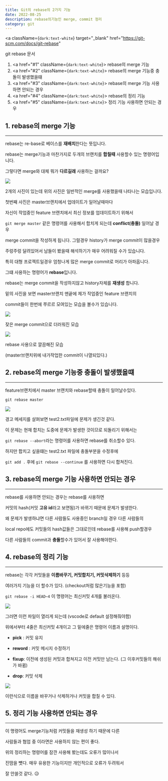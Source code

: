 ---
title: Git의 rebase의 2가지 기능
date: 2022-08-25
description: rebase의기능인 merge, commit 정리
category: git
---

<a
  className={`dark:text-white`}
  target="_blank"
  href="https://git-scm.com/docs/git-rebase"
>
  git rebase 문서
</a>

1. <a href="#1" className={`dark:text-white`}>
     rebase의 merge 기능
   </a>
2. <a href="#2" className={`dark:text-white`}>
     rebase의 merge 기능중 충돌이 발생했을떄
   </a>
3. <a href="#3" className={`dark:text-white`}>
     rebase의 merge 기능 사용하면 안되는 경우
   </a>
4. <a href="#4" className={`dark:text-white`}>
     rebase의 정리 기능
   </a>
5. <a href="#5" className={`dark:text-white`}>
     정리 기능 사용하면 안되는 경우
   </a>

<h2 id="1" className={`dark:text-white`}>
  1. rebase의 merge 기능
</h2>

---

rebase는 re-base로 베이스를 <b>재배치</b>한다는 뜻입니다.

rebase는 merge기능과 마찬가지로 두개의 브랜치를 <b>합칠때</b> 사용할수 있는 명령어입니다.

그렇다면 merge와 대체 뭐가 <b>다르길래</b> 사용하는 걸까요?

<div>
  <img
    src="https://user-images.githubusercontent.com/75124028/186634543-4e21ecfd-c6a8-4dca-8184-98491db2b72e.PNG"
    className={`max-w-full h-auto`}
  />
</div>

2개의 사진이 있는데 위의 사진은 일반적인 merge를 사용했을때 나타나는 모습입니다.

첫번째 사진은 master브랜치에서 업데이트가 일어날때마다

자신이 작업중인 feature 브랜치에서 최신 정보를 업데이트하기 위해서

`git merge master` 같은 명령어를 사용해서 합치게 되는데 <b>conflict(충돌)</b> 일어날 경우

merge commit을 작성하게 됩니다. 그럴경우 history가 merge commit이 많을경우

주렁주렁 달려있어서 남들이 봤을때 해석하기가 매우 어려워질 수가 있습니다.

특히 대형 프로젝트일경우 엄청나게 많은 merge commit로 머리가 아파옵니다.

그떄 사용하는 명령어가 <b>rebase</b>입니다.

rebase는 merge commit을 작성하지않고 history자체를 <b>재생성</b> 합니다.

밑의 사진을 보면 master브랜치 맨끝에 제가 작업중인 feature 브랜치의

commit들이 한번에 쭈르르 모여있는 모습을 볼수가 있습니다.

<div>
  <img
    src="https://user-images.githubusercontent.com/75124028/186636597-b4c9fb2b-2178-49f4-a751-7542f0a7dcb0.PNG"
    className={`max-w-full h-auto`}
  />
</div>

잦은 merge commit으로 더러워진 모습

<div>
  <img
    src="https://user-images.githubusercontent.com/75124028/186637604-6d6756a6-7082-4c13-ad67-2a542554bfa8.PNG"
    className={`max-w-full h-auto`}
  />
</div>

rebase 사용으로 깔끔해진 모습

(master브랜치위에 내가작업한 commit이 나열되있다.)

<h2 id="2" className={`dark:text-white`}>
  2. rebase의 merge 기능중 충돌이 발생했을떄
</h2>

---

feature브랜치에서 master 브랜치와 rebase할때 충돌이 일어날수있다.

`git rebase master`

<div>
  <img
    src="https://user-images.githubusercontent.com/75124028/186638312-fc56612a-bf27-4d4f-a864-a3c009f506fa.PNG"
    className={`max-w-full h-auto`}
  />
</div>

경고 메세지를 살펴보면 test2.txt파일에 문제가 생긴것 같다.

이 문제는 현재 합치는 도중에 문제가 발생한 것이므로 되돌리기 위해서는

`git rebase --abort`라는 명령어를 사용하면 rebase를 취소할수 있다.

하지만 합치고 싶을떄는 test2.txt 파일에 충돌부분을 수정후에

`git add .` 후에 `git rebase --continue` 를 사용하면 다시 합쳐진다.

<h2 id="3" className={`dark:text-white`}>
  3. rebase의 merge 기능 사용하면 안되는 경우
</h2>

---

rebase를 사용하면 안되는 경우는 rebase를 사용하면

커밋의 hash(커밋 <b>고유 id</b>라고 보면됨)가 바뀌기 때문에 문제가 발생한다.

왜 문제가 발생하냐면 다른 사람들도 사용중인 branch일 경우 다른 사람들의

local repo에도 커밋들의 hash값들은 그대로인데 rebase를 사용해 push할경우

다른 사람들의 commit과 <b>충돌</b>할수가 있어서 잘 사용해야한다.

<h2 id="4" className={`dark:text-white`}>
  4. rebase의 정리 기능
</h2>

---

rebase는 각각 커밋들을 <b>이름바꾸기, 커밋합치기, 커밋삭제하기</b> 등등

여러가지 기능을 더 할수가 있다. (checkout처럼 많은기능을 포함)

`git rebase -i HEAD~4` 이 명령어는 최신커밋 4개를 불러온다.

<div>
  <img
    src="https://user-images.githubusercontent.com/75124028/186640716-c6d81e19-3ef8-481e-9462-b34f33814c69.PNG"
    className={`max-w-full h-auto`}
  />
</div>

그러면 이런 파일이 열리게 되는데 (vscode로 default 설정해줘야함)

위에서부터 4줄은 최신커밋 4개이고 그 밑에줄은 명령어 이름과 설명이다.

- <b>pick</b> : 커밋 유지

- <b>reword</b> : 커밋 메시지 수정하기

- <b>fixup</b>: 이전에 생성된 커밋과 합쳐지고 이전 커밋만 남는다. (그
  이후커밋들의 해쉬가 바뀜)

- <b>drop</b>: 커밋 삭제

<div>
  <img
    src="https://user-images.githubusercontent.com/75124028/186644537-8c15f32b-343e-4157-916c-91e39360273e.PNG"
    className={`max-w-full h-auto`}
  />
</div>

이런식으로 이름을 바꾸거나 삭제하거나 커밋을 합칠 수 있다.

<h2 id="5" className={`dark:text-white`}>
  5. 정리 기능 사용하면 안되는 경우
</h2>

---

이 명령어도 merge기능처럼 커밋들을 재생성 하기 때문에 다른

사람들과 협업 중 이라면은 사용하지 않는 편이 좋다.

위의 정리하는 명령어를 잠깐 사용해 봤는데도 오류가 많이나서

진땀을 뻇다. 매우 유용한 기능이지만 개인적으로 오류가 두려워서

잘 안쓸것 같다. 😥
